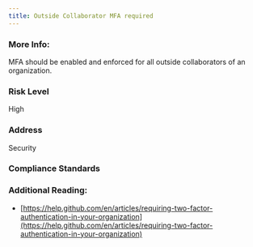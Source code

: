 ```yaml
---
title: Outside Collaborator MFA required
---
```


### More Info:

MFA should be enabled and enforced for all outside collaborators of an organization.

### Risk Level

High

### Address

Security

### Compliance Standards

### Additional Reading:

- [https://help.github.com/en/articles/requiring-two-factor-authentication-in-your-organization](https://help.github.com/en/articles/requiring-two-factor-authentication-in-your-organization)
